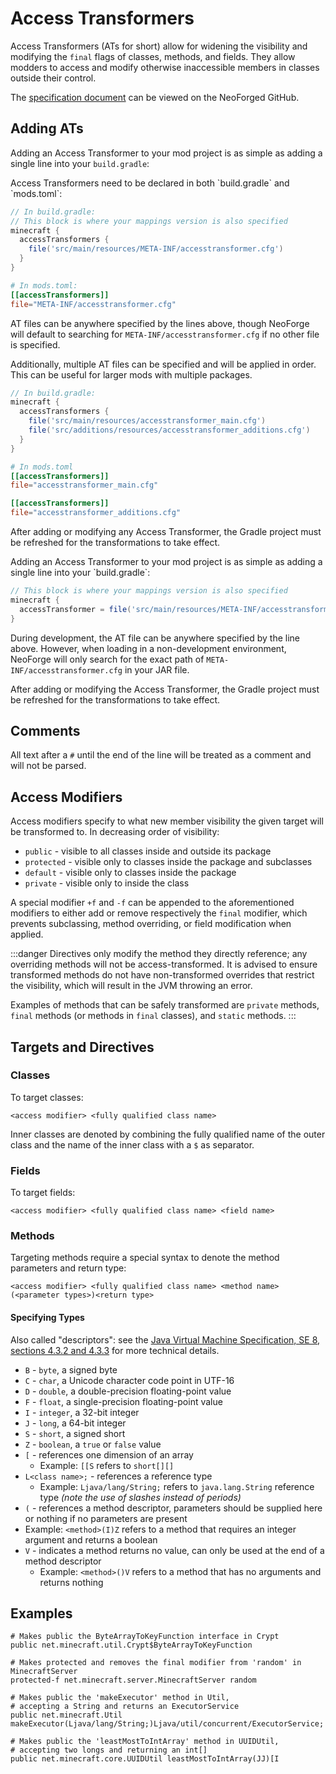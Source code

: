 
# Access Transformers

Access Transformers (ATs for short) allow for widening the visibility and modifying the `final` flags of classes, methods, and fields. They allow modders to access and modify otherwise inaccessible members in classes outside their control.

The [specification document][specs] can be viewed on the NeoForged GitHub.

## Adding ATs

Adding an Access Transformer to your mod project is as simple as adding a single line into your `build.gradle`:

<Tabs defaultValue="latest">
<TabItem value="latest" label="Latest">
Access Transformers need to be declared in both `build.gradle` and `mods.toml`:

```groovy
// In build.gradle:
// This block is where your mappings version is also specified
minecraft {
  accessTransformers {
    file('src/main/resources/META-INF/accesstransformer.cfg')
  }
}
```

```toml
# In mods.toml:
[[accessTransformers]]
file="META-INF/accesstransformer.cfg"
```

AT files can be anywhere specified by the lines above, though NeoForge will default to searching for `META-INF/accesstransformer.cfg` if no other file is specified.

Additionally, multiple AT files can be specified and will be applied in order. This can be useful for larger mods with multiple packages.

```groovy
// In build.gradle:
minecraft {
  accessTransformers {
    file('src/main/resources/accesstransformer_main.cfg')
    file('src/additions/resources/accesstransformer_additions.cfg')
  }
}
```

```toml
# In mods.toml
[[accessTransformers]]
file="accesstransformer_main.cfg"

[[accessTransformers]]
file="accesstransformer_additions.cfg"
```

After adding or modifying any Access Transformer, the Gradle project must be refreshed for the transformations to take effect.
</TabItem>

<TabItem value="1.20.1" label="1.20.1-47.1 and older">
Adding an Access Transformer to your mod project is as simple as adding a single line into your `build.gradle`:

```groovy
// This block is where your mappings version is also specified
minecraft {
  accessTransformer = file('src/main/resources/META-INF/accesstransformer.cfg')
}
```

During development, the AT file can be anywhere specified by the line above. However, when loading in a non-development environment, NeoForge will only search for the exact path of `META-INF/accesstransformer.cfg` in your JAR file.

After adding or modifying the Access Transformer, the Gradle project must be refreshed for the transformations to take effect.
</TabItem>
</Tabs>

## Comments

All text after a `#` until the end of the line will be treated as a comment and will not be parsed.

## Access Modifiers

Access modifiers specify to what new member visibility the given target will be transformed to. In decreasing order of visibility:

* `public` - visible to all classes inside and outside its package
* `protected` - visible only to classes inside the package and subclasses
* `default` - visible only to classes inside the package
* `private` - visible only to inside the class

A special modifier `+f` and `-f` can be appended to the aforementioned modifiers to either add or remove respectively the `final` modifier, which prevents subclassing, method overriding, or field modification when applied.

:::danger
Directives only modify the method they directly reference; any overriding methods will not be access-transformed. It is advised to ensure transformed methods do not have non-transformed overrides that restrict the visibility, which will result in the JVM throwing an error.

Examples of methods that can be safely transformed are `private` methods, `final` methods (or methods in `final` classes), and `static` methods.
:::

## Targets and Directives

### Classes
To target classes:
```
<access modifier> <fully qualified class name>
```
Inner classes are denoted by combining the fully qualified name of the outer class and the name of the inner class with a `$` as separator.

### Fields
To target fields:
```
<access modifier> <fully qualified class name> <field name>
```

### Methods
Targeting methods require a special syntax to denote the method parameters and return type:
```
<access modifier> <fully qualified class name> <method name>(<parameter types>)<return type>
```

#### Specifying Types

Also called "descriptors": see the [Java Virtual Machine Specification, SE 8, sections 4.3.2 and 4.3.3][jvmdescriptors] for more technical details.

* `B` - `byte`, a signed byte
* `C` - `char`, a Unicode character code point in UTF-16
* `D` - `double`, a double-precision floating-point value
* `F` - `float`, a single-precision floating-point value
* `I` - `integer`, a 32-bit integer
* `J` - `long`, a 64-bit integer
* `S` - `short`, a signed short
* `Z` - `boolean`, a `true` or `false` value
* `[` - references one dimension of an array
  * Example: `[[S` refers to `short[][]`
* `L<class name>;` - references a reference type
  * Example: `Ljava/lang/String;` refers to `java.lang.String` reference type _(note the use of slashes instead of periods)_
* `(` - references a method descriptor, parameters should be supplied here or nothing if no parameters are present
 * Example: `<method>(I)Z` refers to a method that requires an integer argument and returns a boolean
* `V` - indicates a method returns no value, can only be used at the end of a method descriptor
  * Example: `<method>()V` refers to a method that has no arguments and returns nothing

## Examples

```
# Makes public the ByteArrayToKeyFunction interface in Crypt
public net.minecraft.util.Crypt$ByteArrayToKeyFunction

# Makes protected and removes the final modifier from 'random' in MinecraftServer
protected-f net.minecraft.server.MinecraftServer random

# Makes public the 'makeExecutor' method in Util,
# accepting a String and returns an ExecutorService
public net.minecraft.Util makeExecutor(Ljava/lang/String;)Ljava/util/concurrent/ExecutorService;

# Makes public the 'leastMostToIntArray' method in UUIDUtil,
# accepting two longs and returning an int[]
public net.minecraft.core.UUIDUtil leastMostToIntArray(JJ)[I
```

[specs]: https://github.com/NeoForged/AccessTransformers/blob/main/FMLAT.md
[jvmdescriptors]: https://docs.oracle.com/javase/specs/jvms/se8/html/jvms-4.html#jvms-4.3.2
